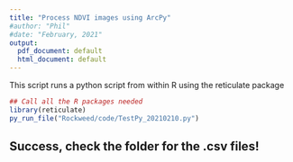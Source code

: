 ```yaml
---
title: "Process NDVI images using ArcPy"
#author: "Phil"
#date: "February, 2021"
output:
  pdf_document: default
  html_document: default
---
```


This script runs a python script from within R using the reticulate package

```r
## Call all the R packages needed 
library(reticulate)
py_run_file("Rockweed/code/TestPy_20210210.py")
```


## Success, check the folder for the .csv files!